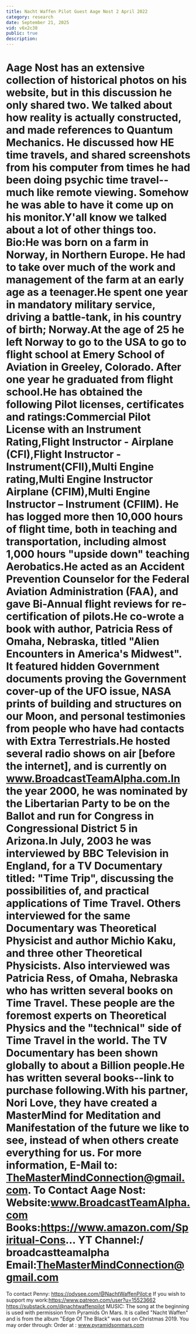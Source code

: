 ```yaml
---
title: Nacht Waffen Pilot Guest Aage Nost 2 April 2022
category: research
date: September 21, 2025
vid: v6x2c38
public: true
description:
---
```

Aage Nost has an extensive collection of historical photos on his website, but in this discussion he only shared two. We talked about how reality is actually constructed, and made references to Quantum Mechanics. He discussed how HE time travels, and shared screenshots from his computer from times he had been doing psychic time travel--much like remote viewing. Somehow he was able to have it come up on his monitor.Y'all know we talked about a lot of other things too.
Bio:He was born on a farm in Norway, in Northern Europe. He had to take over much of the work and management of the farm at an early age as a teenager.He spent one year in mandatory military service, driving a battle-tank, in his country of birth; Norway.At the age of 25 he left Norway to go to the USA to go to flight school at Emery School of Aviation in Greeley, Colorado. After one year he graduated from flight school.He has obtained the following Pilot licenses, certificates and ratings:Commercial Pilot License with an Instrument Rating,Flight Instructor - Airplane (CFI),Flight Instructor -Instrument(CFII),Multi Engine rating,Multi Engine Instructor Airplane (CFIM),Multi Engine Instructor – Instrument (CFIIM).
He has logged more then 10,000 hours of flight time, both in teaching and transportation, including almost 1,000 hours "upside down" teaching Aerobatics.He acted as an Accident Prevention Counselor for the Federal Aviation Administration (FAA), and gave Bi-Annual flight reviews for re-certification of pilots.He co-wrote a book with author, Patricia Ress of Omaha, Nebraska, titled "Alien Encounters in America's Midwest". It featured hidden Government documents proving the Government cover-up of the UFO issue, NASA prints of building and structures on our Moon, and personal testimonies from people who have had contacts with Extra Terrestrials.He hosted several radio shows on air [before the internet], and is currently on www.BroadcastTeamAlpha.com.In the year 2000, he was nominated by the Libertarian Party to be on the Ballot and run for Congress in Congressional District 5 in Arizona.In July, 2003 he was interviewed by BBC Television in England, for a TV Documentary titled: "Time Trip", discussing the possibilities of, and practical applications of Time Travel. Others interviewed for the same Documentary was Theoretical Physicist and author Michio Kaku, and three other Theoretical Physicists. Also interviewed was Patricia Ress, of Omaha, Nebraska who has written several books on Time Travel. These people are the foremost experts on Theoretical Physics and the "technical" side of Time Travel in the world. The TV Documentary has been shown globally to about a Billion people.He has written several books--link to purchase following.With his partner, Nori Love, they have created a MasterMind for Meditation and Manifestation of the future we like to see, instead of when others create everything for us. For more information, E-Mail to: TheMasterMindConnection@gmail.com.
To Contact Aage Nost:
Website:www.BroadcastTeamAlpha.com
Books:https://www.amazon.com/Spiritual-Cons...
YT Channel:/ broadcastteamalpha
Email:TheMasterMindConnection@gmail.com
===============
To contact Penny:
https://odysee.com/@NachtWaffenPilot:e
If you wish to support my work:https://www.patreon.com/user?u=15523662
https://substack.com/@nachtwaffenpilot
MUSIC:
The song at the beginning is used with permission from Pyramids On Mars.
It is called "Nacht Waffen" and is from the album "Edge Of The Black" was out on Christmas 2019.
You may order through:
Order at : www.pyramidsonmars.com
